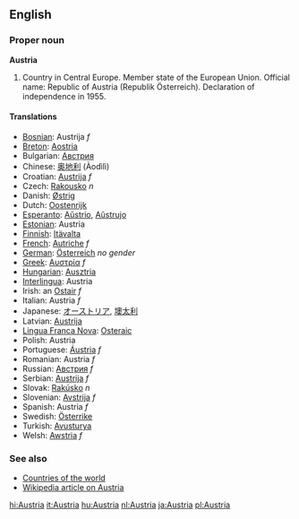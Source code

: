 ==English==

===Proper noun===
'''Austria'''

# Country in Central Europe. Member state of the European Union. Official name: Republic of Austria (Republik Österreich). Declaration of independence in 1955.

====Translations====
*[[Bosnian]]: Austrija ''f''
*[[Breton]]: [[Aostria]]
*Bulgarian: [[Австрия]]
*Chinese: [[奥地利]] (Àodìlì)
*Croatian: [[Austrija]] ''f''
*Czech: [[Rakousko]] ''n''
*Danish: [[Østrig]]
*Dutch: [[Oostenrijk]]
*[[Esperanto]]: [[Aŭstrio]], [[Aŭstrujo]]
*[[Estonian]]: Austria
*[[Finnish]]: [[Itävalta]]
*[[French]]: [[Autriche]] ''f''
*[[German]]: [[Österreich]] ''no gender''
*[[Greek]]: [[Αυστρία]] ''f''
*[[Hungarian]]: [[Ausztria]]
*[[Interlingua]]: Austria
*Irish: an [[Ostair]] ''f''
*Italian: Austria ''f''
*Japanese: [[オーストリア]], [[墺太利]]
*Latvian: [[Austrija]]
*[[Lingua Franca Nova]]: [[Osteraic]]
*Polish: Austria
*Portuguese: [[Áustria]] ''f''
*Romanian: Austria ''f''
*Russian: [[Австрия]] ''f''
*Serbian: [[Austrija]] ''f''
*Slovak: [[Rakúsko]] ''n''
*Slovenian: [[Avstrija]] ''f''
*Spanish: Austria ''f''
*Swedish: [[Österrike]]
*Turkish: [[Avusturya]]
*Welsh: [[Awstria]] ''f''

===See also===
*[[Countries of the world]]
*[[w:Austria|Wikipedia article on Austria]]

[[hi:Austria]]
[[it:Austria]]
[[hu:Austria]]
[[nl:Austria]]
[[ja:Austria]]
[[pl:Austria]]